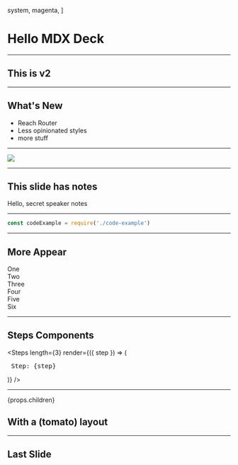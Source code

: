 
  system,
  magenta,
]

<Head>
  <title>MDX Deck Demo</title>
</Head>

# Hello MDX Deck

---

## This is v2

---

## What's New

<ul>
  <Appear>
    <li>Reach Router</li>
    <li>Less opinionated styles</li>
    <li>more stuff</li>
  </Appear>
</ul>

---

<Image
  src='https://source.unsplash.com/random/1024x768'
  size='contain'
/>

---

## This slide has notes

<Notes>
  Hello, secret speaker notes
</Notes>

---

```js
const codeExample = require('./code-example')
```

---

## More Appear

<Appear>
  <div>One</div>
  <div>Two</div>
  <div>Three</div>
  <div>Four</div>
  <div>Five</div>
  <div>Six</div>
</Appear>

---

## Steps Components

<Steps
  length={3}
  render={({ step }) => (
    <pre>
      Step: {step}
    </pre>
  )}
/>

---

  <div
    style={{
      width: '100vw',
      height: '100vh',
      display: 'flex',
      flexDirection: 'column',
      alignItems: 'center',
      justifyContent: 'center',
      backgroundColor: 'tomato'
    }}>
    {props.children}
  </div>

## With a (tomato) layout

---

## Last Slide


